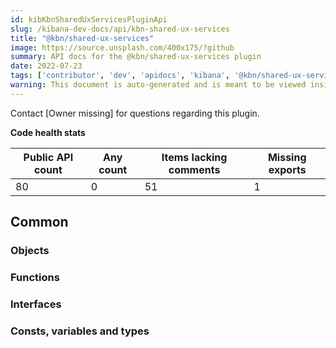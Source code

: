 ```yaml
---
id: kibKbnSharedUxServicesPluginApi
slug: /kibana-dev-docs/api/kbn-shared-ux-services
title: "@kbn/shared-ux-services"
image: https://source.unsplash.com/400x175/?github
summary: API docs for the @kbn/shared-ux-services plugin
date: 2022-07-23
tags: ['contributor', 'dev', 'apidocs', 'kibana', '@kbn/shared-ux-services']
warning: This document is auto-generated and is meant to be viewed inside our experimental, new docs system. Reach out in #docs-engineering for more info.
---
```




Contact [Owner missing] for questions regarding this plugin.

**Code health stats**

| Public API count  | Any count | Items lacking comments | Missing exports |
|-------------------|-----------|------------------------|-----------------|
| 80 | 0 | 51 | 1 |

## Common

### Objects
<DocDefinitionList data={kbnSharedUxServicesObj.common.objects}/>

### Functions
<DocDefinitionList data={kbnSharedUxServicesObj.common.functions}/>

### Interfaces
<DocDefinitionList data={kbnSharedUxServicesObj.common.interfaces}/>

### Consts, variables and types
<DocDefinitionList data={kbnSharedUxServicesObj.common.misc}/>

